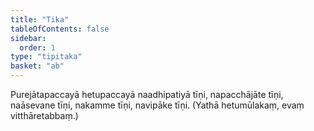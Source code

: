 ```yaml
---
title: "Tika"
tableOfContents: false
sidebar:
  order: 1
type: "tipitaka"
basket: "ab"
---
```



<DynamicBreadcrumb />

<Paragraph number="304">
Purejātapaccayā hetupaccayā naadhipatiyā tīṇi, napacchājāte tīṇi, naāsevane tīṇi, nakamme tīṇi, navipāke tīṇi.

</Paragraph>

<Paragraph number="305" type="center">
(Yathā hetumūlakaṃ, evaṃ vitthāretabbaṃ.)
</Paragraph>
